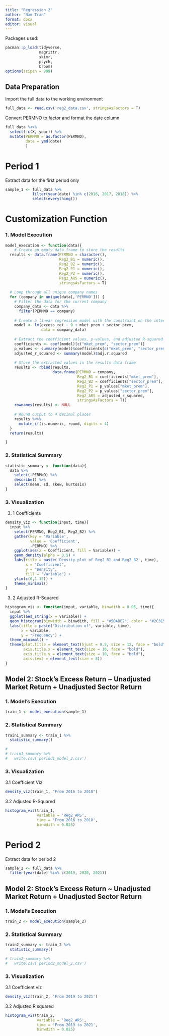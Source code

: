 ```yaml
---
title: "Regression 2"
author: "Nam Tran"
format: docx
editor: visual
---
```


Packages used:

```r
pacman::p_load(tidyverse, 
               magrittr,
               skimr,
               psych,
               broom)
options(scipen = 999)
```

## Data Preparation

Import the full data to the working environment

```r
full_data <- read.csv('reg2_data.csv', stringsAsFactors = T)
```

Convert PERMNO to factor and format the date column

```r
full_data %<>%
  select(-c(X, year)) %>% 
  mutate(PERMNO = as.factor(PERMNO),
         date = ymd(date)
         )
```

# Period 1

Extract data for the first period only

```r

sample_1 <- full_data %>% 
            filter(year(date) %in% c(2016, 2017, 2018)) %>% 
            select(everything())
```

# Customization Function

### 1. Model Execution

```r
model_execution <- function(data){
    # Create an empty data frame to store the results
  results <- data.frame(PERMNO = character(),
                        Reg2_B1 = numeric(),
                        Reg2_B2 = numeric(),
                        Reg2_P1 = numeric(),
                        Reg2_P2 = numeric(),
                        Reg2_ARS = numeric(),
                        stringsAsFactors = T)
  
  # Loop through all unique company names
  for (company in unique(data[,'PERMNO'])) {
    # Filter the data for the current company
    company_data <- data %>%
      filter(PERMNO == company)
  
    # Create a linear regression model with the constraint on the intercept
    model <- lm(excess_ret ~ 0 + mket_prem + sector_prem, 
                data = company_data)
  
    # Extract the coefficient values, p-values, and adjusted R-squared
    coefficients <- coef(model)[c("mket_prem", "sector_prem")]
    p_values <- summary(model)$coefficients[c("mket_prem", "sector_prem"), "Pr(>|t|)"]
    adjusted_r_squared <- summary(model)$adj.r.squared
  
    # Store the extracted values in the results data frame
    results <- rbind(results, 
                     data.frame(PERMNO = company,
                                Reg2_B1 = coefficients["mket_prem"],
                                Reg2_B2 = coefficients["sector_prem"],
                                Reg2_P1 = p_values["mket_prem"],
                                Reg2_P2 = p_values["sector_prem"],
                                Reg2_ARS = adjusted_r_squared,
                                stringsAsFactors = T))
    rownames(results) <- NULL
    
    # Round output to 4 decimal places
    results %<>% 
      mutate_if(is.numeric, round, digits = 4)
  }
  return(results)

}
```

### 2. Statistical Summary

```r
statistic_summary <- function(data){
  data %>% 
    select(-PERMNO) %>% 
    describe() %>% 
    select(mean, sd, skew, kurtosis)
}  
```

### 3. Visualization

3.  1 Coefficients

```r

density_viz <- function(input, time){
  input %>% 
    select(PERMNO, Reg2_B1, Reg2_B2) %>% 
    gather(key = 'Variable',
           value = 'Coefficient',
           -PERMNO) %>% 
    ggplot(aes(x = Coefficient, fill = Variable)) + 
    geom_density(alpha = 0.5) + 
    labs(title = paste('Density plot of Reg2_B1 and Reg2_B2', time),
         x = "Coefficient",
         y = "Density",
         fill = "Variable") + 
    ylim(c(0,1.15)) + 
    theme_minimal()
}

```

3.  2 Adjusted R-Squared

```r

histogram_viz <- function(input, variable, binwdith = 0.05, time){
  input %>%
  ggplot(aes_string(x = variable)) +
  geom_histogram(binwidth = binwdith, fill = "#5DADE2", color = "#2C3E50", alpha = 0.8) +
  labs(title = paste("Distribution of", variable, time),
       x = variable,
       y = "Frequency") +
  theme_minimal() +
  theme(plot.title = element_text(hjust = 0.5, size = 12, face = "bold"),
        axis.title.x = element_text(size = 10, face = "bold"),
        axis.title.y = element_text(size = 10, face = "bold"),
        axis.text = element_text(size = 8))
}

```

## Model 2: Stock's Excess Return \~ Unadjusted Market Return + Unadjusted Sector Return

### 1. Model's Execution

```r
train_1 <- model_execution(sample_1)
```

### 2. Statistical Summary

```r
train1_summary <- train_1 %>% 
  statistic_summary()

# 
# train1_summary %>% 
#   write.csv('period1_model_2.csv')
```

### 3. Visualization

3.1 Coefficient Viz

```r
density_viz(train_1, "From 2016 to 2018")
```

3.2 Adjusted R-Squared

```r
histogram_viz(train_1, 
              variable = 'Reg2_ARS',
              time = 'From 2016 to 2018', 
              binwdith = 0.025)
```

# Period 2

Extract data for period 2

```r
sample_2 <- full_data %>% 
  filter(year(date) %in% c(2019, 2020, 2021))
```

## Model 2: Stock's Excess Return \~ Unadjusted Market Return + Unadjusted Sector Return

### 1. Model's Execution

```r
train_2 <- model_execution(sample_2)
```

### 2. Statistical Summary

```r
train2_summary <- train_2 %>% 
  statistic_summary()

# train2_summary %>% 
#   write.csv('period2_model_2.csv')
```

### 3. Visualization

3.1 Coefficient viz

```r
density_viz(train_2, 'From 2019 to 2021')
```

3.2 Adjusted R squared

```r
histogram_viz(train_2, 
              variable = 'Reg2_ARS',
              time = 'From 2019 to 2021', 
              binwdith = 0.025)
```
